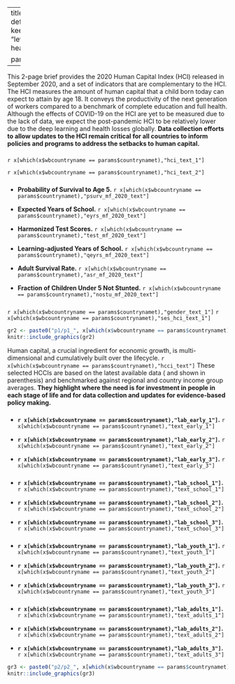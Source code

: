 
---
title: "`r params$countrynamet`"
output:
   pdf_document: default
   latex_engine: pdflatex
   fig_caption: yes
   keep_tex: yes
   urlcolor: blue
fontsize: 9pt
geometry: "left=1.3cm,right=1.3cm,top=1.5cm,bottom=2.1cm"
header-includes:  \usepackage{fancyhdr} 
  \usepackage{graphicx}
  \usepackage{eurosym}
  \usepackage{datetime}
  \usepackage{booktabs,xcolor} \pagestyle{fancy}  
  \fancypagestyle{plain}{\pagestyle{fancy}}
  \pagenumbering{gobble}
  \renewcommand\thefootnote{\textcolor{black}{\arabic{footnote}}}
  \usepackage{pagecolor}
  \pagecolor{white}
  \usepackage{fourier}
  \usepackage[fontsize=8.7pt]{scrextend}
  \usepackage{float}
  \restylefloat{table}
  \usepackage{xcolor}
  \usepackage{multicol}
  \newcommand{\hideFromPandoc}[1]{#1}
  \hideFromPandoc{
    \let\Begin\begin
    \let\End\end
  }
  \usepackage{caption}
  \captionsetup{skip=0pt}
  \usepackage{hyperref}
  \usepackage{array}
  \usepackage{varwidth}
  \hypersetup{
      colorlinks=true,
      linkcolor=blue,
      filecolor=magenta,      
      urlcolor=cyan,
  }
  \urlstyle{same}
  \usepackage{enumitem}
  \setlist{leftmargin=*}
  \pagenumbering{gobble}
  \usepackage{numprint}
  \usepackage{fbox}
  
params:
  countrynamet: "Afghanistan"   

---
\definecolor{bondiblue}{rgb}{0.0, 0.58, 0.71}
\definecolor{steelblue}{rgb}{0.27, 0.51, 0.71}
\definecolor{brickred}{rgb}{0.8, 0.25, 0.33}
\newcommand\boldblue[1]{\textcolor{bondiblue}{\textbf{#1}}}

This 2-page brief provides the 2020 Human Capital Index (HCI) released in September 2020, and a set of indicators that are complementary to the HCI. The HCI measures the amount of human capital that a child born today can expect to attain by age 18. It conveys the productivity of the next generation of workers compared to a benchmark of complete education and full health. Although the effects of COVID-19 on the HCI are yet to be measured due to the lack of data, we expect the post-pandemic HCI to be relatively lower due to the deep learning and health losses globally. **Data collection efforts to allow updates to the HCI remain critical for all countries to inform policies and programs to address the setbacks to human capital.**

\Begin{multicols}{2}

### \boldblue{T\small{HE HUMAN CAPITAL INDEX}}###

`r x[which(x$wbcountryname == params$countrynamet),"hci_text_1"]` 

`r x[which(x$wbcountryname == params$countrynamet),"hci_text_2"]` 

### \boldblue{T\small{HE HUMAN CAPITAL INDEX COMPONENTS}}###

* **Probability of Survival to Age 5.** `r x[which(x$wbcountryname == params$countrynamet),"psurv_mf_2020_text"]`

* **Expected Years of School.** `r x[which(x$wbcountryname == params$countrynamet),"eyrs_mf_2020_text"]`

* **Harmonized Test Scores.** `r x[which(x$wbcountryname == params$countrynamet),"test_mf_2020_text"]`

* **Learning-adjusted Years of School.** `r x[which(x$wbcountryname == params$countrynamet),"qeyrs_mf_2020_text"]`

* **Adult Survival Rate.** `r x[which(x$wbcountryname == params$countrynamet),"asr_mf_2020_text"]`

* **Fraction of Children Under 5 Not Stunted.** `r x[which(x$wbcountryname == params$countrynamet),"nostu_mf_2020_text"]`

### \boldblue{D\small{IFFERENCES IN HCI ACROSS GENDER AND SOCIO-ECONOMIC GROUPS}}###

`r x[which(x$wbcountryname == params$countrynamet),"gender_text_1"]` `r x[which(x$wbcountryname == params$countrynamet),"ses_hci_text_1"]`

\vspace{-1mm}
\begin{table}[H]
\renewcommand{\tabcolsep}{0.8mm}
\begin{tabular}{lcccccccccccccccc}
\\\textbf{     }   &    & & & & & & & & & & & & & &             &  \\ \hline
                         &      & & & & & & & & & & & & & &              & \\
\textbf{ HCI and its components   } & & & & & & & & & & & & & & \textbf{ Boys} & \textbf{ Girls} &  \textbf{ Overall} \\\hline
\vspace{-1mm} \\
HCI & & & & & & & & & & & & & &   `r x[which(x$wbcountryname == params$countrynamet),"hci_m_2020_t"]` &   `r x[which(x$wbcountryname == params$countrynamet),"hci_f_2020_t"]` &    `r x[which(x$wbcountryname == params$countrynamet),"hci_mf_2020_t"]`\\
Survival to Age 5 & & & & & & & & & & & & & & `r x[which(x$wbcountryname == params$countrynamet),"psurv_m_2020_t"]`  &  `r x[which(x$wbcountryname == params$countrynamet),"psurv_f_2020_t"]` & `r x[which(x$wbcountryname == params$countrynamet),"psurv_mf_2020_t"]` \\
Expected Years of School & & & & & & & & & & & & & &  `r x[which(x$wbcountryname == params$countrynamet),"eyrs_m_2020_t"]`   &  `r x[which(x$wbcountryname == params$countrynamet),"eyrs_f_2020_t"]`  &  `r x[which(x$wbcountryname == params$countrynamet),"eyrs_mf_2020_t"]` \\
Harmonized Test Scores & & & & & & & & & & & & & &  `r x[which(x$wbcountryname == params$countrynamet),"test_m_2020_t"]` &  `r x[which(x$wbcountryname == params$countrynamet),"test_f_2020_t"]` & `r x[which(x$wbcountryname == params$countrynamet),"test_mf_2020_t"]` \\
Learning-adjusted Years of School & & & & & & & & & & & & & &  `r x[which(x$wbcountryname == params$countrynamet),"qeyrs_m_2020_t"]`  &  `r x[which(x$wbcountryname == params$countrynamet),"qeyrs_f_2020_t"]`  &  `r x[which(x$wbcountryname == params$countrynamet),"qeyrs_mf_2020_t"]`\\
Adult Survival Rate & & & & & & & & & & & & & & `r x[which(x$wbcountryname == params$countrynamet),"asr_m_2020_t"]`  &  `r x[which(x$wbcountryname == params$countrynamet),"asr_f_2020_t"]`  &  `r x[which(x$wbcountryname == params$countrynamet),"asr_mf_2020_t"]`\\
Not Stunted Rate & & & & & & & & & & & & & & `r x[which(x$wbcountryname == params$countrynamet),"nostu_m_2020_t"]`  & `r x[which(x$wbcountryname == params$countrynamet),"nostu_f_2020_t"]`  &  `r x[which(x$wbcountryname == params$countrynamet),"nostu_mf_2020_t"]`\\
                         & & & & & & & & & & & & & & \multicolumn{1}{l}{} & \multicolumn{1}{l}{} &    
\vspace{-4mm}
\\\hline
\end{tabular}
\vspace{1mm} 
\end{table}


```r
gr2 <- paste0("p1/p1_", x[which(x$wbcountryname == params$countrynamet),"wbcode"],"_all.pdf")
knitr::include_graphics(gr2)
```

\vfill

\End{multicols}


\newpage

\vspace{3mm} 

Human capital, a crucial ingredient for economic growth, is multi-dimensional and cumulatively built over the lifecycle. `r x[which(x$wbcountryname == params$countrynamet),"hcci_text"]` These selected HCCIs are based on the latest available data (\emph{italicized} and shown in parenthesis) and benchmarked against regional and country income group averages. **They highlight where the need is for investment in people in each stage of life and for data collection and updates for evidence-based policy making.**

\vspace{1mm}

\Begin{multicols}{2}

### \boldblue{E\small{ARLY CHILDHOOD}}###

* **`r x[which(x$wbcountryname == params$countrynamet),"lab_early_1"]`.** `r x[which(x$wbcountryname == params$countrynamet),"text_early_1"]`

* **`r x[which(x$wbcountryname == params$countrynamet),"lab_early_2"]`.** `r x[which(x$wbcountryname == params$countrynamet),"text_early_2"]`

* **`r x[which(x$wbcountryname == params$countrynamet),"lab_early_3"]`.** `r x[which(x$wbcountryname == params$countrynamet),"text_early_3"]`


### \boldblue{S\small{CHOOL AGE}}###

* **`r x[which(x$wbcountryname == params$countrynamet),"lab_school_1"]`.** `r x[which(x$wbcountryname == params$countrynamet),"text_school_1"]`

* **`r x[which(x$wbcountryname == params$countrynamet),"lab_school_2"]`.** `r x[which(x$wbcountryname == params$countrynamet),"text_school_2"]`

* **`r x[which(x$wbcountryname == params$countrynamet),"lab_school_3"]`.** `r x[which(x$wbcountryname == params$countrynamet),"text_school_3"]`

### \boldblue{Y\small{OUTH}}###

* **`r x[which(x$wbcountryname == params$countrynamet),"lab_youth_1"]`.** `r x[which(x$wbcountryname == params$countrynamet),"text_youth_1"]`

* **`r x[which(x$wbcountryname == params$countrynamet),"lab_youth_2"]`.** `r x[which(x$wbcountryname == params$countrynamet),"text_youth_2"]`

* **`r x[which(x$wbcountryname == params$countrynamet),"lab_youth_3"]`.** `r x[which(x$wbcountryname == params$countrynamet),"text_youth_3"]`

### \boldblue{A\small{DULTS \& ELDERLY}}###

* **`r x[which(x$wbcountryname == params$countrynamet),"lab_adults_1"]`.** `r x[which(x$wbcountryname == params$countrynamet),"text_adults_1"]`

* **`r x[which(x$wbcountryname == params$countrynamet),"lab_adults_2"]`.** `r x[which(x$wbcountryname == params$countrynamet),"text_adults_2"]`

* **`r x[which(x$wbcountryname == params$countrynamet),"lab_adults_3"]`.** `r x[which(x$wbcountryname == params$countrynamet),"text_adults_3"]`


```r
gr3 <- paste0("p2/p2_", x[which(x$wbcountryname == params$countrynamet),"wbcode"], "_stages.pdf")
knitr::include_graphics(gr3)
```

\End{multicols}
